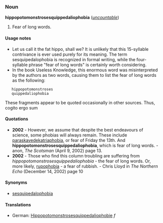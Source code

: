 ===Noun===
'''hippopotomonstrosesquippedaliophobia''' (''[[uncountable]]'')

#Fear of long words.


====Usage notes====
* Let us call it the fat hippo, shall we?  It is unlikely that this 15-syllable contrivance is ever used purely for its meaning. The term sesquipedalophobia is recognized in formal writing, while the four-syllable phrase "fear of long words" is certainly worth considering.
* In the book Useless Knowledge, this enormous word was misinterpreted by the authors as two words, causing them to list the fear of long words as the following:

    hippopotomonstroses
    quippedaliophobia

These fragments appear to be quoted occasionally in other sources. Thus, cogito ergo sum

====Quotations====
*'''2002''' - However, we assume that despite the best endeavours of science, some phobias will always remain. These include [[paraskavedekatriaphobia]], or fear of Friday the 13th. And '''hippopotomonstrosesquippedaliophobia''', which is fear of long words.  - anon, ''The Scotsman'' (April 9, 2002) page 13.
*'''2002''' - Those who find this column troubling are suffering from ''hippopotomonstrosesquippedaliophobia'' - the fear of long words. Or, more likely, [[rupophobia]] - a fear of rubbish. - Chris Lloyd in ''The Northern Echo'' (December 14, 2002) page 10

====Synonyms====
*[[sesquipedalophobia]]

====Translations====
{{top}}
*German: [[Hippopotomonstrosesquippedaliophobie]] ''f''
{{mid}}
{{bottom}}